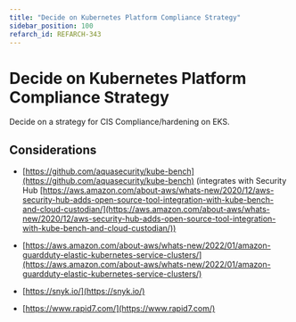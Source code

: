 ```yaml
---
title: "Decide on Kubernetes Platform Compliance Strategy"
sidebar_position: 100
refarch_id: REFARCH-343
---
```


# Decide on Kubernetes Platform Compliance Strategy
Decide on a strategy for CIS Compliance/hardening on EKS.

## Considerations

- [https://github.com/aquasecurity/kube-bench](https://github.com/aquasecurity/kube-bench) (integrates with Security Hub [https://aws.amazon.com/about-aws/whats-new/2020/12/aws-security-hub-adds-open-source-tool-integration-with-kube-bench-and-cloud-custodian/](https://aws.amazon.com/about-aws/whats-new/2020/12/aws-security-hub-adds-open-source-tool-integration-with-kube-bench-and-cloud-custodian/))

- [https://aws.amazon.com/about-aws/whats-new/2022/01/amazon-guardduty-elastic-kubernetes-service-clusters/](https://aws.amazon.com/about-aws/whats-new/2022/01/amazon-guardduty-elastic-kubernetes-service-clusters/)

- [https://snyk.io/](https://snyk.io/)

- [https://www.rapid7.com/](https://www.rapid7.com/)


